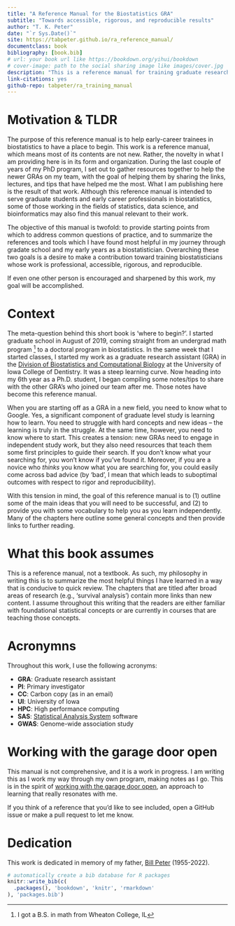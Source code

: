 ```yaml
--- 
title: "A Reference Manual for the Biostatistics GRA"
subtitle: "Towards accessible, rigorous, and reproducible results"
author: "T. K. Peter"
date: "`r Sys.Date()`"
site: https://tabpeter.github.io/ra_reference_manual/
documentclass: book
bibliography: [book.bib]
# url: your book url like https://bookdown.org/yihui/bookdown
# cover-image: path to the social sharing image like images/cover.jpg
description: "This is a reference manual for training graduate research assistants (GRAs) in biostatistics and related fields."
link-citations: yes
github-repo: tabpeter/ra_training_manual
---
```


# Motivation & TLDR

The purpose of this reference manual is to help early-career trainees in biostatistics to have a place to begin. 
This work is a reference manual, which means most of its contents are not new. Rather, the novelty in what I am providing here is in its form and organization. During the last couple of years of my PhD program, I set out to gather resources together to help the newer GRAs on my team, with the goal of helping them by sharing the links, lectures, and tips that have helped me the most. What I am publishing here is the result of that work. Although this reference manual is intended to serve graduate students and early career professionals in biostatistics, some of those working in the fields of statistics, data science, and bioinformatics may also find this manual relevant to their work. 

The objective of this manual is twofold: to provide starting points from which to address common questions of practice, and to summarize the references and tools which I have found most helpful in my journey through gradate school and my early years as a biostatistician. Overarching these two goals is a desire to make a contribution toward training biostatisticians whose work is professional, accessible, rigorous, and reproducible. 

If even one other person is encouraged and sharpened by this work, my goal will be accomplished. 

# Context 

The meta-question behind this short book is 'where to begin?'. I started graduate school in August of 2019, coming straight from an undergrad math program ^[I got a B.S. in math from Wheaton College, IL] to a doctoral program in biostatistics. In the same week that I started classes, I started my work as a graduate research assistant (GRA) in the [Division of Biostatistics and Computational Biology](https://dentistry.uiowa.edu/research/biostatistics-and-computational-biology) at the University of Iowa College of Dentistry. It was a steep learning curve. Now heading into my 6th year as a Ph.D. student, I began compiling some notes/tips to share with the other GRA's who joined our team after me. Those notes have become this reference manual. 

When you are starting off as a GRA in a new field, you need to know what to Google. Yes, a significant component of graduate level study is learning how to learn. You need to struggle with hard concepts and new ideas -- the learning is truly in the struggle. At the same time, however, you need to know where to start. This creates a tension: new GRAs need to engage in independent study work, but they also need resources that teach them some first principles to guide their search. If you don't know what your searching for, you won't know if you've found it. Moreover, if you are a novice who *thinks* you know what you are searching for, you could easily come across bad advice (by 'bad', I mean that which leads to suboptimal outcomes with respect to rigor and reproducibility). 

With this tension in mind, the goal of this reference manual is to (1) outline some of the main ideas that you will need to be successful, and (2) to provide you with some vocabulary to help you as you learn independently. Many of the chapters here outline some general concepts and then provide links to further reading. 


# What this book assumes 

This is a reference manual, not a textbook. As such, my philosophy in writing this is to summarize the most helpful things I have learned in a way that is conducive to quick review. The chapters that are titled after broad areas of research (e.g., 'survival analysis') contain more links than new content. I assume throughout this writing that the readers are either familiar with foundational statistical concepts or are currently in courses that are teaching those concepts. 

# Acronymns 

Throughout this work, I use the following acronyms: 

  - **GRA**: Graduate research assistant
  - **PI**: Primary investigator 
  - **CC**: Carbon copy (as in an email)
  - **UI**: University of Iowa 
  - **HPC**: High performance computing 
  - **SAS**: [Statistical Analysis System](https://en.wikipedia.org/wiki/SAS_(software)) software
  - **GWAS**: Genome-wide association study 

# Working with the garage door open 

This manual is not comprehensive, and it is a work in progress. I am writing this as I work my way through my own program, making notes as I go. This is in the spirit of [working with the garage door open](https://notes.andymatuschak.org/About_these_notes?stackedNotes=z21cgR9K3UcQ5a7yPsj2RUim3oM2TzdBByZu), an approach to learning that really resonates with me. 

If you think of a reference that you'd like to see included, open a GitHub issue or make a pull request to let me know. 


# Dedication 

This work is dedicated in memory of my father, [Bill Peter](https://www.hendersonvillefh.com/obituary/William-Peter) (1955-2022). 

```r
# automatically create a bib database for R packages
knitr::write_bib(c(
  .packages(), 'bookdown', 'knitr', 'rmarkdown'
), 'packages.bib')
```
